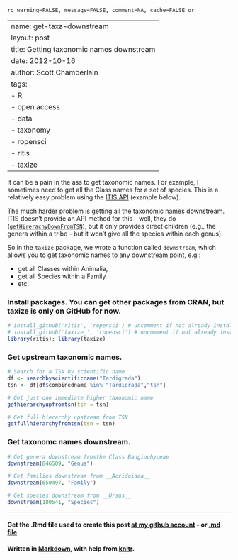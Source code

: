 `ro warning=FALSE, message=FALSE, comment=NA, cache=FALSE or`

---
name: get-taxa-downstream
layout: post
title: Getting taxonomic names downstream
date: 2012-10-16
author: Scott Chamberlain
tags: 
- R
- open access
- data
- taxonomy
- ropensci
- ritis
- taxize
---

It can be a pain in the ass to get taxonomic names. For example, I sometimes need to get all the Class names for a set of species.  This is a relatively easy problem using the [ITIS API](http://www.itis.gov/ws_description.html) (example below).  

The much harder problem is getting all the taxonomic names downstream. ITIS doesn't provide an API method for this - well, they do ([`getHirerachyDownFromTSN`](http://www.itis.gov/ws_hierApiDescription.html#getHierarchyDn)), but it only provides direct children (e.g., the genera within a tribe - but it won't give all the species within each genus).  

So in the `taxize` package, we wrote a function called `downstream`, which allows you to get taxonomic names to any downstream point, e.g.:

+ get all Classes within Animalia,
+ get all Species within a Family
+ etc.

### Install packages.  You can get other packages from CRAN, but taxize is only on GitHub for now. 
```r
# install_github('ritis', 'ropensci') # uncomment if not already installed
# install_github('taxize_', 'ropensci') # uncomment if not already installed
library(ritis); library(taxize)
````

### Get upstream taxonomic names.
```r
# Search for a TSN by scientific name
df <- searchbyscientificname("Tardigrada")
tsn <- df[df$combinedname %in% "Tardigrada","tsn"]

# Get just one immediate higher taxonomic name
gethierarchyupfromtsn(tsn = tsn)

# Get full hierarchy upstream from TSN
getfullhierarchyfromtsn(tsn = tsn)
````

### Get taxonomc names downstream.
```r
# Get genera downstream fromthe Class Bangiophyceae
downstream(846509, "Genus")

# Get families downstream from __Acridoidea__
downstream(650497, "Family")

# Get species downstream from __Ursus__
downstream(180541, "Species")
````

*********
#### Get the .Rmd file used to create this post [at my github account](https://github.com/sckott/sckott.github.io/blob/master/_drafts/2012-10-16-get-taxa-downstream.Rmd) - or [.md file](https://github.com/sckott/sckott.github.io/tree/master/_posts/2012-10-16-get-taxa-downstream.md).

#### Written in [Markdown](http://daringfireball.net/projects/markdown/), with help from [knitr](http://yihui.name/knitr/).
